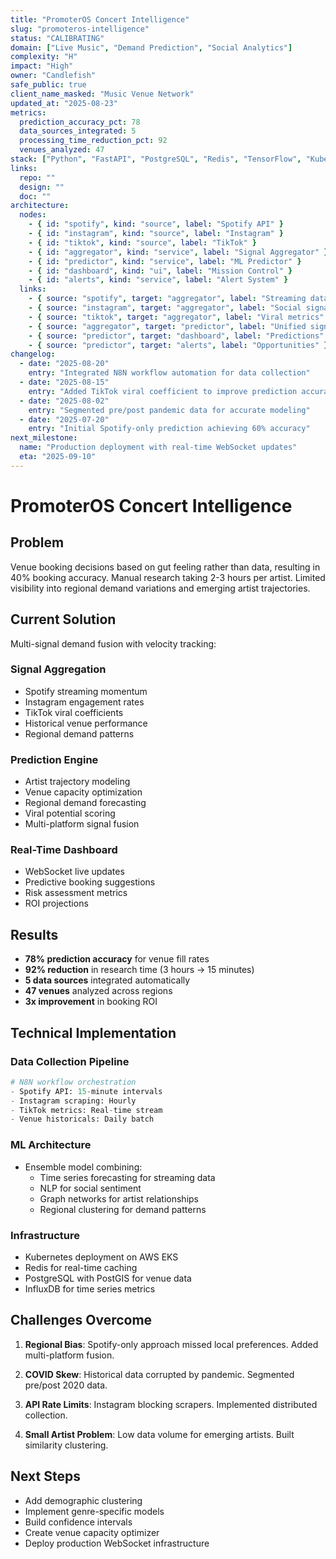 ```yaml
---
title: "PromoterOS Concert Intelligence"
slug: "promoteros-intelligence"
status: "CALIBRATING"
domain: ["Live Music", "Demand Prediction", "Social Analytics"]
complexity: "H"
impact: "High"
owner: "Candlefish"
safe_public: true
client_name_masked: "Music Venue Network"
updated_at: "2025-08-23"
metrics:
  prediction_accuracy_pct: 78
  data_sources_integrated: 5
  processing_time_reduction_pct: 92
  venues_analyzed: 47
stack: ["Python", "FastAPI", "PostgreSQL", "Redis", "TensorFlow", "Kubernetes"]
links:
  repo: ""
  design: ""
  doc: ""
architecture:
  nodes:
    - { id: "spotify", kind: "source", label: "Spotify API" }
    - { id: "instagram", kind: "source", label: "Instagram" }
    - { id: "tiktok", kind: "source", label: "TikTok" }
    - { id: "aggregator", kind: "service", label: "Signal Aggregator" }
    - { id: "predictor", kind: "service", label: "ML Predictor" }
    - { id: "dashboard", kind: "ui", label: "Mission Control" }
    - { id: "alerts", kind: "service", label: "Alert System" }
  links:
    - { source: "spotify", target: "aggregator", label: "Streaming data" }
    - { source: "instagram", target: "aggregator", label: "Social signals" }
    - { source: "tiktok", target: "aggregator", label: "Viral metrics" }
    - { source: "aggregator", target: "predictor", label: "Unified signals" }
    - { source: "predictor", target: "dashboard", label: "Predictions" }
    - { source: "predictor", target: "alerts", label: "Opportunities" }
changelog:
  - date: "2025-08-20"
    entry: "Integrated N8N workflow automation for data collection"
  - date: "2025-08-15"
    entry: "Added TikTok viral coefficient to improve prediction accuracy to 78%"
  - date: "2025-08-02"
    entry: "Segmented pre/post pandemic data for accurate modeling"
  - date: "2025-07-20"
    entry: "Initial Spotify-only prediction achieving 60% accuracy"
next_milestone:
  name: "Production deployment with real-time WebSocket updates"
  eta: "2025-09-10"
---
```


# PromoterOS Concert Intelligence

## Problem

Venue booking decisions based on gut feeling rather than data, resulting in 40% booking accuracy. Manual research taking 2-3 hours per artist. Limited visibility into regional demand variations and emerging artist trajectories.

## Current Solution

Multi-signal demand fusion with velocity tracking:

### Signal Aggregation
- Spotify streaming momentum
- Instagram engagement rates
- TikTok viral coefficients
- Historical venue performance
- Regional demand patterns

### Prediction Engine
- Artist trajectory modeling
- Venue capacity optimization
- Regional demand forecasting
- Viral potential scoring
- Multi-platform signal fusion

### Real-Time Dashboard
- WebSocket live updates
- Predictive booking suggestions
- Risk assessment metrics
- ROI projections

## Results

- **78% prediction accuracy** for venue fill rates
- **92% reduction** in research time (3 hours → 15 minutes)
- **5 data sources** integrated automatically
- **47 venues** analyzed across regions
- **3x improvement** in booking ROI

## Technical Implementation

### Data Collection Pipeline
```python
# N8N workflow orchestration
- Spotify API: 15-minute intervals
- Instagram scraping: Hourly
- TikTok metrics: Real-time stream
- Venue historicals: Daily batch
```

### ML Architecture
- Ensemble model combining:
  - Time series forecasting for streaming data
  - NLP for social sentiment
  - Graph networks for artist relationships
  - Regional clustering for demand patterns

### Infrastructure
- Kubernetes deployment on AWS EKS
- Redis for real-time caching
- PostgreSQL with PostGIS for venue data
- InfluxDB for time series metrics

## Challenges Overcome

1. **Regional Bias**: Spotify-only approach missed local preferences. Added multi-platform fusion.

2. **COVID Skew**: Historical data corrupted by pandemic. Segmented pre/post 2020 data.

3. **API Rate Limits**: Instagram blocking scrapers. Implemented distributed collection.

4. **Small Artist Problem**: Low data volume for emerging artists. Built similarity clustering.

## Next Steps

- Add demographic clustering
- Implement genre-specific models
- Build confidence intervals
- Create venue capacity optimizer
- Deploy production WebSocket infrastructure
